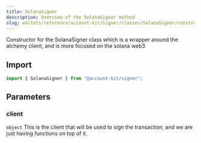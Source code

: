 ```yaml
---
title: SolanaSigner
description: Overview of the SolanaSigner method
slug: wallets/reference/account-kit/signer/classes/SolanaSigner/constructor
---
```




Constructor for the SolanaSigner class which is a wrapper around the alchemy client, and is more focused on the solana web3

## Import

```ts
import { SolanaSigner } from "@account-kit/signer";
```

## Parameters

### client

`object`
This is the client that will be used to sign the transaction, and we are just having functions on top of it.
